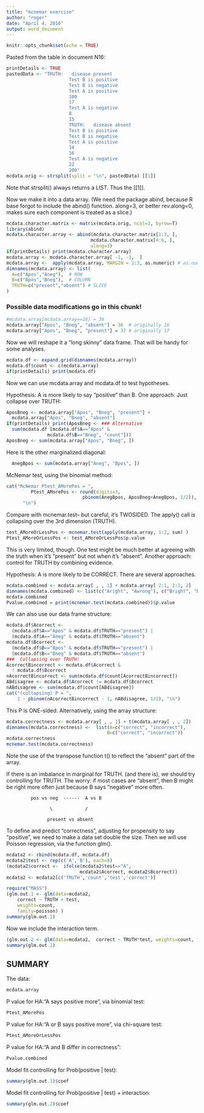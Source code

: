 ```yaml
---
title: "mcnemar exercise"
author: "roger"
date: "April 4, 2016"
output: word_document
---
```


```r
knitr::opts_chunk$set(echo = TRUE)
```
Pasted from the table in document N16:
```r
printDetails <- TRUE
pastedData <- "TRUTH:   disease present
                       Test B is positive
                       Test B is negative
                       Test A is positive
                       100
                       17
                       Test A is negative
                       8
                       15
                       TRUTH:   disease absent
                       Test B is positive
                       Test B is negative
                       Test A is positive
                       14
                       16
                       Test A is negative
                       22
                       200"
mcdata.orig <- strsplit(split = "\n", pastedData) [[1]]
```
Note that strsplit() always returns a LIST.  Thus the [[1]].

Now we make it into a data array. (We need the package abind, because R base forgot to include the abind() function. along=3, or better rev.along=0, makes sure each component is treated as a slice.)

```r
mcdata.character.matrix <- matrix(mcdata.orig, ncol=3, byrow=T)
library(abind)
mcdata.character.array <- abind(mcdata.character.matrix[1:3, ], 
                               mcdata.character.matrix[4:6, ],
                               along=3)
if(printDetails) print(mcdata.character.array)
mcdata.array <- mcdata.character.array[ -1, -1,  ]
mcdata.array <-  apply(mcdata.array, MARGIN = 1:3, as.numeric) # as.numeric does not work here! 8-(
dimnames(mcdata.array) <- list(
  A=c("Apos","Aneg"),  # ROW
  B=c("Bpos","Bneg"),  # COLUMN
  TRUTH=c("present","absent") # SLICE
)	
```
### Possible data modifications go in this chunk!
```r
#mcdata.array[mcdata.array==16] = 36
mcdata.array["Apos", "Bneg", "absent"] = 36  # originally 16
mcdata.array["Apos", "Bneg", "present"] = 37 # originally 17
```

Now we will reshape it a "long skinny" data frame. That will be handy for some analyses.

```r
mcdata.df <- expand.grid(dimnames(mcdata.array))
mcdata.df$count <- c(mcdata.array)
if(printDetails) print(mcdata.df)
```

Now we can use mcdata.array and mcdata.df to test hypotheses.

Hypothesis:  A is more likely to say "positive" than B.
One approach: Just collapse over TRUTH:
```r
AposBneg <- mcdata.array["Apos", "Bneg", "present"] +
  mcdata.array["Apos", "Bneg", "absent"]
if(printDetails) print(AposBneg <- ### Alternative
  sum(mcdata.df [mcdata.df$A=="Apos" & 
               mcdata.df$B=="Bneg", "count"]))
AposBneg <- sum(mcdata.array["Apos", "Bneg", ])
```

Here is the other marginalized diagonal:
```r
  AnegBpos <- sum(mcdata.array["Aneg", "Bpos", ])
```

McNemar test, using the binomial method:
```r
cat("McNemar Ptest_AMorePos = ", 
         Ptest_AMorePos <- round(digits=3, 
                            pbinom(AnegBpos, AposBneg+AnegBpos, 1/2)),
      "\n")
```
Compare with mcnemar.test-- but careful, it's TWOSIDED.
The apply() call is collapsing over the 3rd dimension (TRUTH).
```r
test_AMoreOrLessPos <- mcnemar.test(apply(mcdata.array, 1:2, sum) )  
Ptest_AMoreOrLessPos <- test_AMoreOrLessPos$p.value
```
This is very limited, though. One test might be much better at agreeing with the truth when it's "present" but not when it's "absent".
Another approach:  control for TRUTH by combining evidence.

Hypothesis:  A is more likely to be CORRECT.
There are several approaches.
```r
mcdata.combined <- mcdata.array[ , , 1] + mcdata.array[ 2:1, 2:1, 2]
dimnames(mcdata.combined) <- list(c("Aright", "Awrong"), c("Bright", "Bwrong"))
mcdata.combined
Pvalue.combined = print(mcnemar.test(mcdata.combined))$p.value
```

We can also use our data frame structure:
```r
mcdata.df$Acorrect <- 
  (mcdata.df$A=="Apos" & mcdata.df$TRUTH=="present") |
  (mcdata.df$A=="Aneg" & mcdata.df$TRUTH=="absent") 
mcdata.df$Bcorrect <- 
  (mcdata.df$B=="Bpos" & mcdata.df$TRUTH=="present") |
  (mcdata.df$B=="Bneg" & mcdata.df$TRUTH=="absent") 
###  Collapsing over TRUTH:
AcorrectBincorrect <- mcdata.df$Acorrect & 
  ! mcdata.df$Bcorrect
nAcorrectBincorrect <- sum(mcdata.df$count[AcorrectBincorrect])
ABdisagree <- mcdata.df$Acorrect != mcdata.df$Bcorrect
nABdisagree <- sum(mcdata.df$count[ABdisagree])
cat("(collapsing) P = ",
    1 - pbinom(nAcorrectBincorrect - 1, nABdisagree, 1/2), "\n")
```
This P is ONE-sided.
Alternatively, using the array structure:
```r
mcdata.correctness <- mcdata.array[ , , 1] + t(mcdata.array[ , , 2])
dimnames(mcdata.correctness) <-  list(A=c("correct", "incorrect"),
                                     B=c("correct", "incorrect"))
mcdata.correctness
mcnemar.test(mcdata.correctness)  
```
Note the use of the transpose function t() to reflect the "absent" part of the array.

If there is an imbalance in marginal for TRUTH. (and there is), 
we should try controlling for TRUTH.
The worry: if most cases are "absent", then B might be
right more often just because B says "negative" more often.

             pos vs neg  ------  A vs B

                    \            /

                   present vs absent


To define and predict "correctness", 
 adjusting for propensity to say "positive",
 we need to make a data set double the size.
 Then we will use Poisson regression, via the function glm().
```r
mcdata2 <- rbind(mcdata.df, mcdata.df)
mcdata2$test <- rep(c('A','B'), each=8)
(mcdata2$correct <-  ifelse(mcdata2$test=="A", 
                           mcdata2$Acorrect, mcdata2$Bcorrect))
mcdata2 <- mcdata2[c('TRUTH','count','test','correct')]

require("MASS")
(glm.out.1 <- glm(data=mcdata2,  
    correct ~ TRUTH + test, 
    weights=count, 
    family=poisson)	)
summary(glm.out.1)
```
Now we include the interaction term.
```r
(glm.out.2 <- glm(data=mcdata2,  correct ~ TRUTH*test, weights=count, family=poisson) )	
summary(glm.out.2)
```

## SUMMARY

The data:
```r
mcdata.array
```

P value for HA:"A says positive more", via binomial test:
```r
Ptest_AMorePos
``` 

P value for HA:"A or B says positive more", via chi-square test:
```r
Ptest_AMoreOrLessPos
```  

P value for HA:"A and B differ in correctness":
```r
Pvalue.combined
```
Model fit controlling for Prob(positive | test):
```r
summary(glm.out.1)$coef
```
Model fit controlling for Prob(positive | test) + interaction:
```r
summary(glm.out.2)$coef
```
